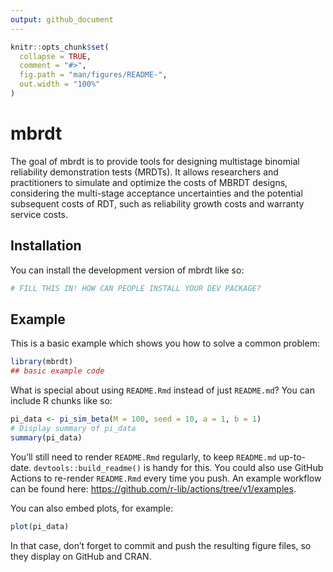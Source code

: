 ```yaml
---
output: github_document
---
```


<!-- README.md is generated from README.Rmd. Please edit that file -->

```r
knitr::opts_chunk$set(
  collapse = TRUE,
  comment = "#>",
  fig.path = "man/figures/README-",
  out.width = "100%"
)
```

# mbrdt

<!-- badges: start -->
<!-- badges: end -->

The goal of mbrdt is to provide tools for designing multistage binomial reliability demonstration tests (MRDTs). 
    It allows researchers and practitioners to simulate and optimize the costs of 
MBRDT designs, considering the multi-stage acceptance uncertainties and the potential 
subsequent costs of RDT, such as reliability growth costs and warranty service costs.

## Installation

You can install the development version of mbrdt like so:

``` r
# FILL THIS IN! HOW CAN PEOPLE INSTALL YOUR DEV PACKAGE?
```

## Example

This is a basic example which shows you how to solve a common problem:

```r
library(mbrdt)
## basic example code
```

What is special about using `README.Rmd` instead of just `README.md`? You can include R chunks like so:

```r
pi_data <- pi_sim_beta(M = 100, seed = 10, a = 1, b = 1)
# Display summary of pi_data
summary(pi_data)
```

You'll still need to render `README.Rmd` regularly, to keep `README.md` up-to-date. `devtools::build_readme()` is handy for this. You could also use GitHub Actions to re-render `README.Rmd` every time you push. An example workflow can be found here: <https://github.com/r-lib/actions/tree/v1/examples>.

You can also embed plots, for example:

```r
plot(pi_data)
```

In that case, don't forget to commit and push the resulting figure files, so they display on GitHub and CRAN.
